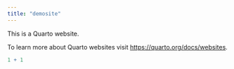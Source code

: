 ---
title: "demosite"
---

This is a Quarto website.

To learn more about Quarto websites visit <https://quarto.org/docs/websites>.

```{r}
1 + 1
```
